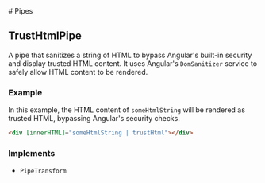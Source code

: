 
[//]: # (Do not edit directly)
[//]: # (Generated by the Cocokits TypeDoc custom theme on Sat Sep 21 2024 17:11:40 GMT+0200)



<Meta title='Utils/Pipes'/>
<MdxDocPage groupTitle='Utils' toc={tocItems} utilsPage={true} hideCckThemeSwitcher={true}>
# Pipes

## TrustHtmlPipe

A pipe that sanitizes a string of HTML to bypass Angular's built-in security and display trusted HTML content.
It uses Angular's `DomSanitizer` service to safely allow HTML content to be rendered.

### Example

In this example, the HTML content of `someHtmlString` will be rendered as trusted HTML, bypassing Angular's security checks.
```html
<div [innerHTML]="someHtmlString | trustHtml"></div>
```

### Implements

- `PipeTransform`

</MdxDocPage>
